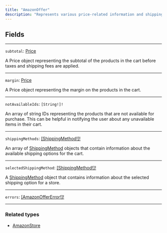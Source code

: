 ```yaml
---
title: "AmazonOffer"
description: "Represents various price-related information and shipping methods for the products in the cart."
---
```


## Fields

---

`subtotal`: [Price](https://rye-docs.readme.io/reference/price)

 A Price object representing the subtotal of the products in the cart before taxes and shipping fees are applied.

---

`margin`: [Price](https://rye-docs.readme.io/reference/price)

A Price object representing the margin on the products in the cart.

---

`notAvailableIds`: `[String!]!`

An array of string IDs representing the products that are not available for purchase. This can be helpful in notifying the user about any unavailable items in their cart.

---

`shippingMethods`: [\[ShippingMethod!\]!](https://rye-docs.readme.io/reference/shippingmethod)

An array of [ShippingMethod](https://rye-docs.readme.io/reference/shippingmethod) objects that contain information about the available shipping options for the cart.

---

`selectedShippingMethod`: [\[ShippingMethod!\]!](https://rye-docs.readme.io/reference/shippingmethod)

A [ShippingMethod](https://rye-docs.readme.io/reference/shippingmethod) object that contains information about the selected shipping option for a store.

---

`errors`: [\[AmazonOfferError!\]!](https://rye-docs.readme.io/reference/amazonoffererror)

---

### Related types

* [AmazonStore](/reference/amazonstore)